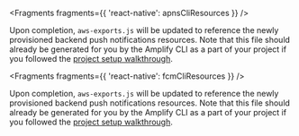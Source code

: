 <BlockSwitcher>
<Block name="iOS">


<Fragments fragments={{ 'react-native': apnsCliResources }} />

Upon completion, `aws-exports.js` will be updated to reference the newly provisioned backend push notifications resources. Note that this file should already be generated for you by the Amplify CLI as a part of your project if you followed the [project setup walkthrough](/lib-v1/project-setup/prereq).

</Block>
<Block name="Android">


<Fragments fragments={{ 'react-native': fcmCliResources }} />

Upon completion, `aws-exports.js` will be updated to reference the newly provisioned backend push notifications resources. Note that this file should already be generated for you by the Amplify CLI as a part of your project if you followed the [project setup walkthrough](/lib-v1/project-setup/prereq).

</Block>
</BlockSwitcher>
